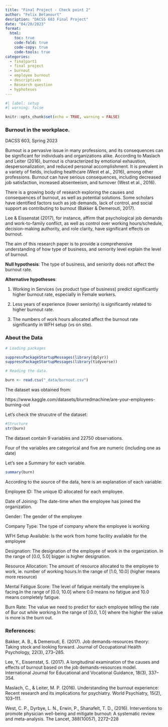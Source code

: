 ```yaml
---
title: "Final Project - Check point 2"
author: "Felix Betanourt"
desription: "DACSS 603 Final Project"
date: "04/20/2023"
format:
  html:
    toc: true
    code-fold: true
    code-copy: true
    code-tools: true
categories:
  - finalpart1
  - final project
  - burnout
  - employee burnout
  - descriptives
  - Research question
  - hyphoteses
---
```


```r
#| label: setup
#| warning: false

knitr::opts_chunk$set(echo = TRUE, warning = FALSE)
```


### **Burnout in the workplace**.

DACSS 603, Spring 2023

Burnout is a pervasive issue in many professions, and its consequences can be significant for individuals and organizations alike. According to Maslach and Leiter (2016), burnout is characterized by emotional exhaustion, despersonalization, and reduced personal accomplishment. It is prevalent in a variety of fields, including healthcare (West et al., 2016), among other professions. Burnout can have serious consequences, including decreased job satisfaction, increased absenteeism, and turnover (West et al., 2016).

There is a growing body of research exploring the causes and consequences of burnout, as well as potential solutions. Some scholars have identified factors such as job demands, lack of control, and social support as contributing to burnout (Bakker & Demerouti, 2017).

Lee & Eissenstat (2017), for instance, affirm that psychological job demands and work-to-family conflict, as well as control over working hours/schedule, decision-making authority, and role clarity, have significant effects on burnout.

The aim of this research paper is to provide a comprehensive understanding of how type of business, and seniority level explain the level of burnout.

**Null hypothesis**: The type of business, and seniority does not affect the burnout rate.

**Alternative hypotheses**:

1.  Working in Services (vs product type of business) predict significantly higher burnout rate, especially in Female workers.

2.  Less years of experience (lower seniority) is significantly related to higher burnout rate.

3.  The numbers of work hours allocated affect the burnout rate significantly in WFH setup (vs on site).


### **About the Data**

```r
# Loading packages

suppressPackageStartupMessages(library(dplyr))
suppressPackageStartupMessages(library(tidyverse))

# Reading the data.

burn <- read.csv("_data/burnout.csv")

```

The dataset was obtained from:

https://www.kaggle.com/datasets/blurredmachine/are-your-employees-burning-out

Let's check the strucutre of the dataset:

```r
#Structure
str(burn)
```
The dataset contain 9 variables and 22750 observations.

Four of the variables are categorical and five are numeric (including one as date)

Let's see a Summary for each variable.

```r
summary(burn)

```

According to the source of the data, here is an explanation of each variable:

Employee ID: The unique ID allocated for each employee.

Date of Joining: The date-time when the employee has joined the organization.

Gender: The gender of the employee

Company Type: The type of company where the employee is working

WFH Setup Available: Is the work from home facility available for the employee

Designation: The designation of the employee of work in the organization. In the range of \[0.0, 5.0\] bigger is higher designation.

Resource Allocation: The amount of resource allocated to the employee to work, ie. number of working hours.In the range of \[1.0, 10.0\] (higher means more resource)

Mental Fatigue Score: The level of fatigue mentally the employee is facing.In the range of \[0.0, 10.0\] where 0.0 means no fatigue and 10.0 means completely fatigue.

Burn Rate: The value we need to predict for each employee telling the rate of Bur out while working.In the range of \[0.0, 1.0\] where the higher the value is more is the burn out.


### **References**:

Bakker, A. B., & Demerouti, E. (2017). Job demands-resources theory: Taking stock and looking forward. Journal of Occupational Health Psychology, 22(3), 273--285.

Lee, Y., Eissenstat, S. (2017). A longitudinal examination of the causes and effects of burnout based on the job demands-resources model. International Journal for Educational and Vocational Guidance, 18(3), 337--354.

Maslach, C., & Leiter, M. P. (2016). Understanding the burnout experience: Recent research and its implications for psychiatry. World Psychiatry, 15(2), 103--111.

West, C. P., Dyrbye, L. N., Erwin, P., Shanafelt, T. D., (2016). Interventions to promote physician well-being and mitigate burnout: A systematic review and meta-analysis. The Lancet, 388(10057), 2272--228






